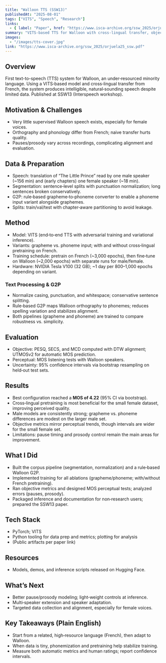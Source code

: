 ```yaml
---
title: "Walloon TTS (SSW13)"
publishedAt: "2025-08-01"
tags: ["VITS", "Speech", "Research"]
links:
  - { label: "Paper", href: "https://www.isca-archive.org/ssw_2025/orjuela25_ssw.pdf" }
summary: "VITS-based TTS for Walloon with cross-lingual transfer, objective metrics, and MOS bootstrap analysis. Accepted at SSW13."
images:
  - "/images/tts-cover.jpg"
link: "https://www.isca-archive.org/ssw_2025/orjuela25_ssw.pdf"
---
```


## Overview
First text-to-speech (TTS) system for Walloon, an under‑resourced minority language. Using a VITS‑based model and cross‑lingual transfer from French, the system produces intelligible, natural‑sounding speech despite limited data. Published at SSW13 (Interspeech workshop).

## Motivation & Challenges
- Very little supervised Walloon speech exists, especially for female voices.
- Orthography and phonology differ from French; naive transfer hurts quality.
- Pauses/prosody vary across recordings, complicating alignment and evaluation.

## Data & Preparation
- Speech: translation of “The Little Prince” read by one male speaker (~156 min) and (early chapters) one female speaker (~18 min).
- Segmentation: sentence‑level splits with punctuation normalization; long sentences broken conservatively.
- G2P: rule‑based grapheme‑to‑phoneme converter to enable a phoneme input variant alongside graphemes.
- Splits: train/val/test with chapter‑aware partitioning to avoid leakage.

## Method
- Model: VITS (end‑to‑end TTS with adversarial training and variational inference).
- Variants: grapheme vs. phoneme input; with and without cross‑lingual pretraining on French.
- Training schedule: pretrain on French (~3,000 epochs), then fine‑tune on Walloon (~2,000 epochs) with separate runs for male/female.
- Hardware: NVIDIA Tesla V100 (32 GB); ~1 day per 800–1,000 epochs depending on variant.

### Text Processing & G2P
- Normalize casing, punctuation, and whitespace; conservative sentence splitting.
- Rule‑based G2P maps Walloon orthography to phonemes; reduces spelling variation and stabilizes alignment.
- Both pipelines (grapheme and phoneme) are trained to compare robustness vs. simplicity.

## Evaluation
- Objective: PESQ, SECS, and MCD computed with DTW alignment; UTMOSv2 for automatic MOS prediction.
- Perceptual: MOS listening tests with Walloon speakers.
- Uncertainty: 95% confidence intervals via bootstrap resampling on held‑out test sets.

## Results
- Best configuration reached a **MOS of 4.22** (95% CI via bootstrap).
- Cross‑lingual pretraining is most beneficial for the small female dataset, improving perceived quality.
- Male models are consistently strong; grapheme vs. phoneme differences are modest on the larger male set.
- Objective metrics mirror perceptual trends, though intervals are wider for the small female set.
- Limitations: pause timing and prosody control remain the main areas for improvement.

## What I Did
- Built the corpus pipeline (segmentation, normalization) and a rule‑based Walloon G2P.
- Implemented training for all ablations (grapheme/phoneme; with/without French pretraining).
- Ran objective metrics and designed MOS perceptual tests; analyzed errors (pauses, prosody).
- Packaged inference and documentation for non‑research users; prepared the SSW13 paper.

## Tech Stack
- PyTorch; VITS
- Python tooling for data prep and metrics; plotting for analysis
- (Public artifacts per paper link)

## Resources
- Models, demos, and inference scripts released on Hugging Face.

## What’s Next
- Better pause/prosody modeling; light‑weight controls at inference.
- Multi‑speaker extension and speaker adaptation.
- Targeted data collection and alignment, especially for female voices.

## Key Takeaways (Plain English)
- Start from a related, high‑resource language (French), then adapt to Walloon.
- When data is tiny, phonemization and pretraining help stabilize training.
- Measure both automatic metrics and human ratings; report confidence intervals.
